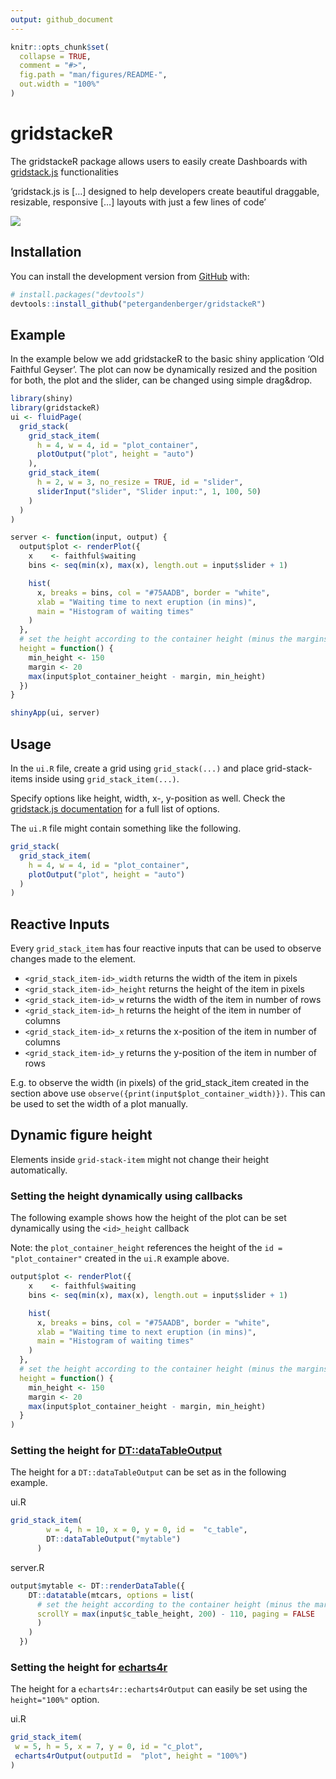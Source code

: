 ```yaml
---
output: github_document
---
```



<!-- README.md is generated from README.Rmd. Please edit that file -->


```r
knitr::opts_chunk$set(
  collapse = TRUE,
  comment = "#>",
  fig.path = "man/figures/README-",
  out.width = "100%"
)
```

# gridstackeR
The gridstackeR package allows users to easily create Dashboards with [gridstack.js](https://gridstackjs.com/) functionalities 

'gridstack.js is [...] designed to help developers create beautiful draggable, resizable, responsive [...] layouts with just a few lines of code'

<img src='man/figures/healthdown_example.gif'/>

## Installation
You can install the development version from [GitHub](https://github.com/) with:

``` r
# install.packages("devtools")
devtools::install_github("petergandenberger/gridstackeR")
```

## Example

In the example below we add gridstackeR to the basic shiny application 'Old Faithful Geyser'.
The plot can now be dynamically resized and the position for both, the plot and the slider, can be changed using simple drag&drop.

```r
library(shiny)
library(gridstackeR)
ui <- fluidPage(
  grid_stack(
    grid_stack_item(
      h = 4, w = 4, id = "plot_container",
      plotOutput("plot", height = "auto")
    ),
    grid_stack_item(
      h = 2, w = 3, no_resize = TRUE, id = "slider",
      sliderInput("slider", "Slider input:", 1, 100, 50)
    )
  )
)

server <- function(input, output) {
  output$plot <- renderPlot({
    x    <- faithful$waiting
    bins <- seq(min(x), max(x), length.out = input$slider + 1)

    hist(
      x, breaks = bins, col = "#75AADB", border = "white", 
      xlab = "Waiting time to next eruption (in mins)", 
      main = "Histogram of waiting times"
    )
  },
  # set the height according to the container height (minus the margins)
  height = function() {
    min_height <- 150
    margin <- 20
    max(input$plot_container_height - margin, min_height)
  })
}

shinyApp(ui, server)
```

## Usage

In the ```ui.R``` file, create a grid using ```grid_stack(...)``` and place grid-stack-items inside using ```grid_stack_item(...)```.

Specify options like height, width, x-, y-position as well. Check the [gridstack.js documentation](https://github.com/gridstack/gridstack.js/tree/master/doc#item-options) for a full list of options.

The ```ui.R``` file might contain something like the following.
```r
grid_stack(
  grid_stack_item(
    h = 4, w = 4, id = "plot_container",
    plotOutput("plot", height = "auto")
  )
)
```

## Reactive Inputs

Every ```grid_stack_item``` has four reactive inputs that can be used to observe changes made to the element. 

- ```<grid_stack_item-id>_width``` returns the width of the item in pixels
- ```<grid_stack_item-id>_height``` returns the height of the item in pixels
- ```<grid_stack_item-id>_w``` returns the width of the item in number of rows
- ```<grid_stack_item-id>_h``` returns the height of the item in number of columns
- ```<grid_stack_item-id>_x``` returns the x-position of the item in number of columns
- ```<grid_stack_item-id>_y``` returns the y-position of the item in number of rows

E.g. to observe the width (in pixels) of the grid_stack_item created in the section above use ```observe({print(input$plot_container_width)})```. This can be used to set the width of a plot manually.

## Dynamic figure height

Elements inside ```grid-stack-item``` might not change their height automatically.

### Setting the height dynamically using callbacks
The following example shows how the height of the plot can be set dynamically using the ```<id>_height``` callback

Note: the ```plot_container_height``` references the height of the ```id = "plot_container"``` created in the ```ui.R``` example above.


```r
output$plot <- renderPlot({
    x    <- faithful$waiting
    bins <- seq(min(x), max(x), length.out = input$slider + 1)

    hist(
      x, breaks = bins, col = "#75AADB", border = "white", 
      xlab = "Waiting time to next eruption (in mins)", 
      main = "Histogram of waiting times"
    )
  },
  # set the height according to the container height (minus the margins)
  height = function() {
    min_height <- 150
    margin <- 20
    max(input$plot_container_height - margin, min_height)
  }
)
```



### Setting the height for [DT::dataTableOutput](https://rstudio.github.io/DT/)
The height for a ```DT::dataTableOutput``` can be set as in the following example.

ui.R
``` r
grid_stack_item(
        w = 4, h = 10, x = 0, y = 0, id =  "c_table",
        DT::dataTableOutput("mytable")
      )
``` 

server.R
``` r
output$mytable <- DT::renderDataTable({
    DT::datatable(mtcars, options = list(
      # set the height according to the container height (minus the margins)
      scrollY = max(input$c_table_height, 200) - 110, paging = FALSE
      )
    )
  })
```

### Setting the height for [echarts4r](https://github.com/JohnCoene/echarts4r)
The height for a ```echarts4r::echarts4rOutput``` can easily be set using the ```height="100%"``` option.

ui.R
``` r
grid_stack_item(
 w = 5, h = 5, x = 7, y = 0, id = "c_plot",
 echarts4rOutput(outputId =  "plot", height = "100%")
)
``` 





